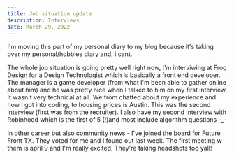 ```yaml
---
title: Job situation update
description: Interviews
date: March 29, 2022
---
```


I'm moving this part of my personal diary to my blog because it's taking over my personal/hobbies diary and, i cant.

The whole job situation is going pretty well right now, I'm interviwing at Frog Design for a Design Technologist which is basically a front end developer. The manager is a game developer (from what I'm been able to gather online about him) and he was pretty nice when I talked to him on my first interview. It wasn't very technical at all. We from chatted about my experience and how I got into coding, to housing prices is Austin. This was the second interview (first was from the recruiter). I also have my second interview with Robinhood which is the first of 5 (!)and most include algorithm questions -\_-

In other career but also community news - I've joined the board for Future Front TX. They voted for me and I found out last week. The first meeting w them is april 9 and I'm really excited. They're taking headshots too yall!
